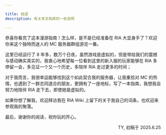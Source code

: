 ```yaml
---

title: 结语
description: 有关本文档库的一些说明

---
```


恭喜你看完了这本漫游指南！怎么样，是不是已经准备在 RIA 大显身手了？欢迎你来这个独特而迷人的 MC 服务器群组游览一番。

这里已经运行了 8 年多，数万个日夜，虽然游戏是虚拟的，但是带给我们的震撼与感动确实真实的，我衷心地希望每一位看到这里的新入服的玩家能够在 RIA 多停留一会，多见证一个又一个历史，多陪伴 RIA 走过更多的时间；

对于我而言，我很幸运能够找到这个如此契合我的服务器，让我重拾对 MC 的热情，也遇到了一群志同道合的朋友，更拥有了一座地标，写了一本指南，我想我会努力地陪伴 RIA 走下去，即使她是虚拟的。

如果你想了解我，欢迎拜访我在 RIA Wiki 上留下的关于我自己的词条，也欢迎来参观我的聚落。

最后，谢谢你的阅读，祝你玩的开心。


<div style="text-align: right;">
    TY, 初稿于 2025.6.25
</div>
